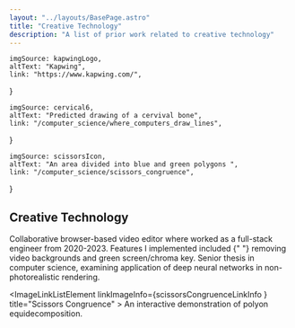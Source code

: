 ```yaml
---
layout: "../layouts/BasePage.astro"
title: "Creative Technology"
description: "A list of prior work related to creative technology"
---
```




    imgSource: kapwingLogo,
    altText: "Kapwing",
    link: "https://www.kapwing.com/",
}

    imgSource: cervical6,
    altText: "Predicted drawing of a cervival bone",
    link: "/computer_science/where_computers_draw_lines",
}

    imgSource: scissorsIcon,
    altText: "An area divided into blue and green polygons ",
    link: "/computer_science/scissors_congruence",
}

## Creative Technology

<ImageLinkListElement linkImageInfo={kapwingLinkInfo} title="Kapwing" outsideLink >
Collaborative browser-based video editor where worked as a full-stack engineer from 2020-2023. Features I implemented included {" "}
        <OutsideLink link="https://www.kapwing.com/tools/remove-background"> removing video backgrounds</OutsideLink> 
    and <OutsideLink link="https://www.kapwing.com/blog/green-screen-in-browser/"> green screen/chroma key</OutsideLink>.
</ImageLinkListElement>

<ImageLinkListElement linkImageInfo={lineDrawingLinkInfo} title="Where Computers Draw Lines" imageRight >
    Senior thesis in computer science, examining application of deep neural networks in non-photorealistic rendering.
</ImageLinkListElement>

<ImageLinkListElement linkImageInfo={scissorsCongruenceLinkInfo } title="Scissors Congruence" >
    An interactive demonstration of polyon equidecomposition.
</ImageLinkListElement>
